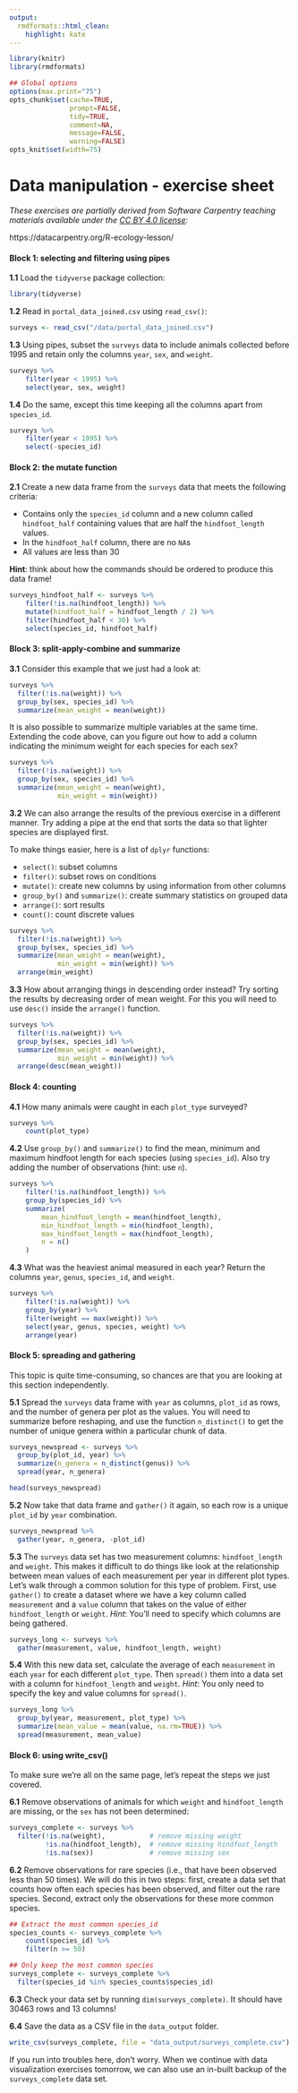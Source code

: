 ```yaml
---
output:
  rmdformats::html_clean:
    highlight: kate
---
```



```r
library(knitr)
library(rmdformats)

## Global options
options(max.print="75")
opts_chunk$set(cache=TRUE,
               prompt=FALSE,
               tidy=TRUE,
               comment=NA,
               message=FALSE,
               warning=FALSE)
opts_knit$set(width=75)
```

# Data manipulation - exercise sheet


*These exercises are partially derived from Software Carpentry teaching materials available under the [CC BY 4.0 license](https://creativecommons.org/licenses/by/4.0/legalcode):*

https://datacarpentry.org/R-ecology-lesson/

#### **Block 1: selecting and filtering using pipes**

**1.1** Load the `tidyverse` package collection:

```r
library(tidyverse)
```

**1.2** Read in `portal_data_joined.csv` using `read_csv()`:

```r
surveys <- read_csv("/data/portal_data_joined.csv")

```

**1.3** Using pipes, subset the `surveys` data to include animals collected before 1995 and retain only the columns `year`, `sex`, and `weight`.

```r
surveys %>%
    filter(year < 1995) %>%
    select(year, sex, weight)
```

**1.4** Do the same, except this time keeping all the columns apart from `species_id`.

```r
surveys %>%
    filter(year < 1995) %>%
    select(-species_id)
```

#### **Block 2: the mutate function**

**2.1** Create a new data frame from the `surveys` data that meets the following criteria: 

- Contains only the `species_id` column and a new column called `hindfoot_half` containing values that are half the `hindfoot_length` values. 
- In the `hindfoot_half` column, there are no `NA`s
- All values are less than 30

**Hint**: think about how the commands should be ordered to produce this data frame!

```r
surveys_hindfoot_half <- surveys %>%
    filter(!is.na(hindfoot_length)) %>%
    mutate(hindfoot_half = hindfoot_length / 2) %>%
    filter(hindfoot_half < 30) %>%
    select(species_id, hindfoot_half)
```

#### **Block 3: split-apply-combine and summarize**

**3.1** Consider this example that we just had a look at:

```r
surveys %>%
  filter(!is.na(weight)) %>%
  group_by(sex, species_id) %>%
  summarize(mean_weight = mean(weight))
```

It is also possible to summarize multiple variables at the same time. Extending the code above, can you figure out how to add a column indicating the minimum weight for each species for each sex?

```r
surveys %>%
  filter(!is.na(weight)) %>%
  group_by(sex, species_id) %>%
  summarize(mean_weight = mean(weight),
            min_weight = min(weight))
```

**3.2** We can also arrange the results of the previous exercise in a different manner. Try adding a pipe at the end that sorts the data so that lighter species are displayed first. 

To make things easier, here is a list of `dplyr` functions: 

- `select()`: subset columns
- `filter()`: subset rows on conditions
- `mutate()`: create new columns by using information from other columns
- `group_by()` and `summarize()`: create summary statistics on grouped data
- `arrange()`: sort results
- `count()`: count discrete values

```r
surveys %>%
  filter(!is.na(weight)) %>%
  group_by(sex, species_id) %>%
  summarize(mean_weight = mean(weight),
            min_weight = min(weight)) %>%
  arrange(min_weight)
```

**3.3** How about arranging things in descending order instead? Try sorting the results by decreasing order of mean weight. For this you will need to use `desc()` inside the `arrange()` function.

```r
surveys %>%
  filter(!is.na(weight)) %>%
  group_by(sex, species_id) %>%
  summarize(mean_weight = mean(weight),
            min_weight = min(weight)) %>%
  arrange(desc(mean_weight))
```

#### **Block 4: counting**

**4.1** How many animals were caught in each `plot_type` surveyed?

```r
surveys %>%
    count(plot_type)
```

**4.2** Use `group_by()` and `summarize()` to find the mean, minimum and maximum hindfoot length for each species (using `species_id`). Also try adding the number of observations (hint: use `n`).

```r
surveys %>%
    filter(!is.na(hindfoot_length)) %>%
    group_by(species_id) %>%
    summarize(
        mean_hindfoot_length = mean(hindfoot_length),
        min_hindfoot_length = min(hindfoot_length),
        max_hindfoot_length = max(hindfoot_length),
        n = n()
    )
```

**4.3** What was the heaviest animal measured in each year? Return the columns `year`, `genus`, `species_id`, and `weight`.

```r
surveys %>%
    filter(!is.na(weight)) %>%
    group_by(year) %>%
    filter(weight == max(weight)) %>%
    select(year, genus, species, weight) %>%
    arrange(year)
```

#### **Block 5: spreading and gathering**

This topic is quite time-consuming, so chances are that you are looking at this section independently.

**5.1** Spread the `surveys` data frame with `year` as columns, `plot_id` as rows, and the number of genera per plot as the values. You will need to summarize before reshaping, and use the function `n_distinct()` to get the number of unique genera within a particular chunk of data.

```r
surveys_newspread <- surveys %>%
  group_by(plot_id, year) %>%
  summarize(n_genera = n_distinct(genus)) %>%
  spread(year, n_genera)

head(surveys_newspread)
```

**5.2** Now take that data frame and `gather()` it again, so each row is a unique `plot_id` by `year` combination.

```r
surveys_newspread %>%
  gather(year, n_genera, -plot_id)
```

**5.3** The `surveys` data set has two measurement columns: `hindfoot_length` and `weight`. This makes it difficult to do things like look at the relationship between mean values of each measurement per year in different plot types. Let’s walk through a common solution for this type of problem. First, use `gather()` to create a dataset where we have a key column called `measurement` and a `value` column that takes on the value of either `hindfoot_length` or `weight`. *Hint*: You’ll need to specify which columns are being gathered.

```r
surveys_long <- surveys %>%
  gather(measurement, value, hindfoot_length, weight)
```

**5.4** With this new data set, calculate the average of each `measurement` in each `year` for each different `plot_type`. Then `spread()` them into a data set with a column for `hindfoot_length` and `weight`. *Hint*: You only need to specify the key and value columns for `spread()`.

```r
surveys_long %>%
  group_by(year, measurement, plot_type) %>%
  summarize(mean_value = mean(value, na.rm=TRUE)) %>%
  spread(measurement, mean_value)
```

#### **Block 6: using write_csv()**

To make sure we're all on the same page, let's repeat the steps we just covered.

**6.1** Remove observations of animals for which `weight` and `hindfoot_length` are missing, or the `sex` has not been determined:

```r
surveys_complete <- surveys %>%
  filter(!is.na(weight),           # remove missing weight
         !is.na(hindfoot_length),  # remove missing hindfoot_length
         !is.na(sex))              # remove missing sex
```

**6.2** Remove observations for rare species (i.e., that have been observed less than 50 times). We will do this in two steps: first, create a data set that counts how often each species has been observed, and filter out the rare species. Second, extract only the observations for these more common species.

```r
## Extract the most common species_id
species_counts <- surveys_complete %>%
    count(species_id) %>% 
    filter(n >= 50)

## Only keep the most common species
surveys_complete <- surveys_complete %>%
  filter(species_id %in% species_counts$species_id)
```

**6.3** Check your data set by running `dim(surveys_complete)`. It should have 30463 rows and 13 columns!

**6.4** Save the data as a CSV file in the `data_output` folder.

```r
write_csv(surveys_complete, file = "data_output/surveys_complete.csv")
```

If you run into troubles here, don't worry. When we continue with data visualization exercises tomorrow, we can also use an in-built backup of the `surveys_complete` data set.